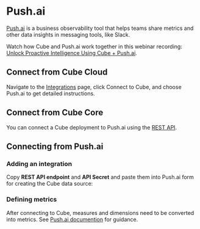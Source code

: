 # Push.ai

[Push.ai](https://push.ai) is a business observability tool that helps teams
share metrics and other data insights in messaging tools, like Slack.

<Screenshot src="https://ucarecdn.com/b7f2f073-fd77-4de3-a40f-ee7e3690b535/"/>

<InfoBox>

Watch how Cube and Push.ai work together in this webinar recording:
[Unlock Proactive Intelligence Using Cube + Push.ai](https://cube.dev/events/unlock-proactive-intelligence-using-cube-push-ai).

</InfoBox>

## Connect from Cube Cloud

Navigate to the [Integrations](/product/workspace/integrations#connect-specific-tools)
page, click <Btn>Connect to Cube</Btn>, and choose <Btn>Push.ai</Btn> to get
detailed instructions.

## Connect from Cube Core

You can connect a Cube deployment to Push.ai using the [REST API](/product/apis-integrations/rest-api).

## Connecting from Push.ai

### Adding an integration

Copy **REST API endpoint** and **API Secret** and paste them into Push.ai form for
creating the Cube data source:

<Screenshot src="https://ucarecdn.com/06a814c2-25df-42d4-8b24-406292b50ac3/"/>

### Defining metrics

After connecting to Cube, measures and dimensions need to be converted into
metrics. See [Push.ai documention](https://docs.push.ai/semantic-layer-integrations/cube#usage-notes)
for guidance.


[ref-rest-api]: /product/apis-integrations/rest-api

